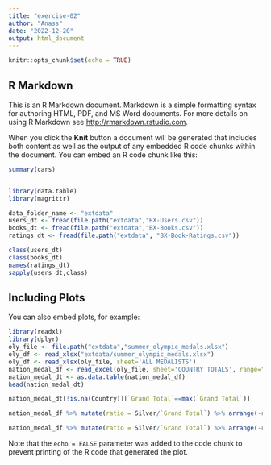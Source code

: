 ```yaml
---
title: "exercise-02"
author: "Anass"
date: "2022-12-20"
output: html_document
---
```


```r
knitr::opts_chunk$set(echo = TRUE)
```

## R Markdown

This is an R Markdown document. Markdown is a simple formatting syntax for authoring HTML, PDF, and MS Word documents. For more details on using R Markdown see <http://rmarkdown.rstudio.com>.

When you click the **Knit** button a document will be generated that includes both content as well as the output of any embedded R code chunks within the document. You can embed an R code chunk like this:

```r
summary(cars)


library(data.table)
library(magrittr)

data_folder_name <- "extdata"
users_dt <- fread(file.path("extdata","BX-Users.csv"))
books_dt <- fread(file.path("extdata","BX-Books.csv"))
ratings_dt <- fread(file.path("extdata", "BX-Book-Ratings.csv"))

class(users_dt)
class(books_dt)
names(ratings_dt)
sapply(users_dt,class)
```

## Including Plots

You can also embed plots, for example:

```r
library(readxl)
library(dplyr)
oly_file <- file.path("extdata","summer_olympic_medals.xlsx")
oly_df <- read_xlsx("extdata/summer_olympic_medals.xlsx")
oly_df <- read_xlsx(oly_file, sheet='ALL MEDALISTS')
nation_medal_df <- read_excel(oly_file, sheet='COUNTRY TOTALS', range="A147:F286")
nation_medal_dt <- as.data.table(nation_medal_df)
head(nation_medal_dt)

nation_medal_dt[!is.na(Country)][`Grand Total`==max(`Grand Total`)]

nation_medal_df %>% mutate(ratio = Silver/`Grand Total`) %>% arrange(-ratio) 

nation_medal_df %>% mutate(ratio = Silver/`Grand Total`) %>% arrange(-ratio) %>% group_by(Country,ratio) %>% filter(ratio == max(ratio))

```

Note that the `echo = FALSE` parameter was added to the code chunk to prevent printing of the R code that generated the plot.
